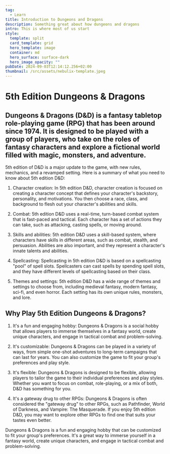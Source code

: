 ```yaml
---
tag:
  - Learn
title: Introduction to Dungeons and Dragons
description: Something great about how dungeons and dragons
intro: This is where most of us start
style:
  template: split
  card_template: grid
  hero_template: image
  container: md
  hero_surface: surface-dark
  hero_image_opacity: ""
pubDate: 2024-09-03T12:14:12.256+02:00
thumbnail: /src/assets/nebulix-template.jpeg
---
```


# 5th Edition Dungeons & Dragons

## Dungeons & Dragons (D&D) is a fantasy tabletop role-playing game (RPG) that has been around since 1974. It is designed to be played with a group of players, who take on the roles of fantasy characters and explore a fictional world filled with magic, monsters, and adventure.

 5th edition of D&D is a major update to the game, with new rules, mechanics, and a revamped setting. Here is a summary of what you need to know about 5th edition D&D:

1. Character creation: In 5th edition D&D, character creation is focused on creating a character concept that defines your character's backstory, personality, and motivations. You then choose a race, class, and background to flesh out your character's abilities and skills.

2. Combat: 5th edition D&D uses a real-time, turn-based combat system that is fast-paced and tactical. Each character has a set of actions they can take, such as attacking, casting spells, or moving around.

3. Skills and abilities: 5th edition D&D uses a skill-based system, where characters have skills in different areas, such as combat, stealth, and persuasion. Abilities are also important, and they represent a character's innate talents and abilities.

4. Spellcasting: Spellcasting in 5th edition D&D is based on a spellcasting "pool" of spell slots. Spellcasters can cast spells by spending spell slots, and they have different levels of spellcasting based on their class.

5. Themes and settings: 5th edition D&D has a wide range of themes and settings to choose from, including medieval fantasy, modern fantasy, sci-fi, and even horror. Each setting has its own unique rules, monsters, and lore.

## Why Play 5th Edition Dungeons & Dragons?

1. It's a fun and engaging hobby: Dungeons & Dragons is a social hobby that allows players to immerse themselves in a fantasy world, create unique characters, and engage in tactical combat and problem-solving.

2. It's customizable: Dungeons & Dragons can be played in a variety of ways, from simple one-shot adventures to long-term campaigns that can last for years. You can also customize the game to fit your group's preferences and play style.

3. It's flexible: Dungeons & Dragons is designed to be flexible, allowing players to tailor the game to their individual preferences and play styles. Whether you want to focus on combat, role-playing, or a mix of both, D&D has something for you.

4. It's a gateway drug to other RPGs: Dungeons & Dragons is often considered the "gateway drug" to other RPGs, such as Pathfinder, World of Darkness, and Vampire: The Masquerade. If you enjoy 5th edition D&D, you may want to explore other RPGs to find one that suits your tastes even better.

Dungeons & Dragons is a fun and engaging hobby that can be customized to fit your group's preferences. It's a great way to immerse yourself in a fantasy world, create unique characters, and engage in tactical combat and problem-solving.


